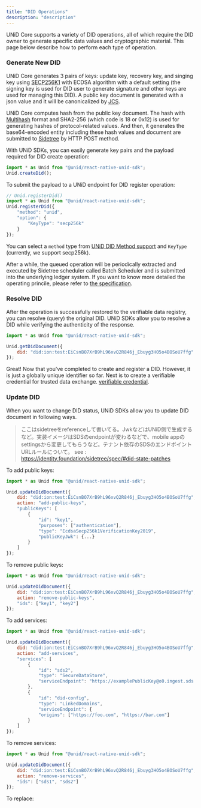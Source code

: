 ```yaml
---
title: "DID Operations"
description: "description"
---
```


UNiD Core supports a variety of DID operations, all of which require the DID owner to generate specific data values and cryptographic material. This page below describe how to perform each type of operation.

### Generate New DID

UNiD Core generates 3 pairs of keys: update key, recovery key, and singing key using [SECP256K1](https://w3c-ccg.github.io/lds-ecdsa-secp256k1-2019/) with ECDSA algorithm with a default setting (the signing key is used for DID user to generate signature and other keys are used for managing this DID). A public key document is generated with a json value and it will be canonicalized by [JCS](https://tools.ietf.org/id/draft-rundgren-json-canonicalization-scheme-00.html). 

UNiD Core computes hash from the public key document. The hash with [Multihash](https://multiformats.io/multihash/) format and SHA2-256 (which code is 18 or 0x12) is used for generating hashes of protocol-related values. And then, it generates the base64-encoded entity including these hash values and document are submitted to [Sidetree](https://github.com/decentralized-identity/sidetree) by HTTP POST method.

With UNiD SDKs, you can easily generate key pairs and the payload required for DID create operation:

```js
import * as Unid from "@unid/react-native-unid-sdk";
Unid.createDid();
```


To submit the payload to a UNiD endpoint for DID register operation:
```js
// Unid.registerDid()
import * as Unid from "@unid/react-native-unid-sdk";
Unid.registerDid({
	"method": "unid",
	"option": {
		"KeyType": "secp256k"
	}
});

```

You can select a `method` type from [UNiD DID Method support](./unid/2-drivers) and `KeyType` (currently, we support secp256k).

After a while, the queued operation will be periodically extracted and executed by Sidetree scheduler called Batch Scheduler and is submitted into the underlying ledger system. If you want to know more detailed the operating princile, please refer to [the specification](https://identity.foundation/sidetree/spec/).



### Resolve DID

After the operation is successfully restored to the verifiable data registry, you can resolve (query) the original DID. UNiD SDKs allow you to resolve a DID while verifying the authenticity of the response.

```js
import * as Unid from "@unid/react-native-unid-sdk";

Unid.getDidDocument({
	did: "did:ion:test:EiCsnBO7XrB9hL96xvQ2R846j_Ebuyg3HO5o4BOSoU7ffg"
});
```

Great! Now that you've completed to create and register a DID. However, it is just a globally unique identifier so far. Next is to create a verifiable credential for trusted data exchange. [verifiable credential](./4-verifiable-credential).




### Update DID

When you want to change DID status, UNiD SDKs allow you to update DID document in following ways. 

> ここはsidetreeをreferenceして書いてる。JwkなどはUNiD側で生成するなど。実装イメージはSDSのendpointが変わるなどで、mobile appのsettingsから変更してもらうなど。テナント依存のSDSのエンドポイントURLルールについて。 see : https://identity.foundation/sidetree/spec/#did-state-patches

To add public keys:

```js
import * as Unid from "@unid/react-native-unid-sdk";

Unid.updateDidDocument({
	did: "did:ion:test:EiCsnBO7XrB9hL96xvQ2R846j_Ebuyg3HO5o4BOSoU7ffg",
	action: "add-public-keys",
	"publicKeys": [
    	{
	    	"id": "key1",
			"purposes": ["authentication"],
			"type": "EcdsaSecp256k1VerificationKey2019",
			"publicKeyJwk": {...}
    	}
  	]
});
```

To remove public keys:
```js
import * as Unid from "@unid/react-native-unid-sdk";

Unid.updateDidDocument({
	did: "did:ion:test:EiCsnBO7XrB9hL96xvQ2R846j_Ebuyg3HO5o4BOSoU7ffg",
	action: "remove-public-keys",
	"ids": ["key1", "key2"]
});
```

To add services:

```js
import * as Unid from "@unid/react-native-unid-sdk";

Unid.updateDidDocument({
	did: "did:ion:test:EiCsnBO7XrB9hL96xvQ2R846j_Ebuyg3HO5o4BOSoU7ffg",
	action: "add-services",
	"services": [
		{
			"id": "sds2",
			"type": "SecureDataStore",
			"serviceEndpoint": "https://examplePublicKey@o0.ingest.sds.unid.plus/"
		},
		{
			"id": "did-config",
			"type": "LinkedDomains",
			"serviceEndpoint": {
			"origins": ["https://foo.com", "https://bar.com"]
		}
	]
});
```

To remove services:
```js
import * as Unid from "@unid/react-native-unid-sdk";

Unid.updateDidDocument({
	did: "did:ion:test:EiCsnBO7XrB9hL96xvQ2R846j_Ebuyg3HO5o4BOSoU7ffg",
	action: "remove-services",
	"ids": ["sds1", "sds2"]
});
```

To replace:
